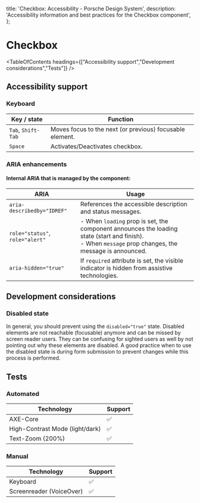 
  title: 'Checkbox: Accessibility - Porsche Design System',
  description: 'Accessibility information and best practices for the Checkbox component',
};

# Checkbox <ComponentStatus tagName="p-checkbox"></ComponentStatus>

<TableOfContents headings={["Accessibility support","Development considerations","Tests"]} />

## Accessibility support

### Keyboard

| Key / state        | Function                                                 |
| ------------------ | -------------------------------------------------------- |
| `Tab`, `Shift-Tab` | Moves focus to the next (or previous) focusable element. |
| `Space`            | Activates/Deactivates checkbox.                          |

### ARIA enhancements

#### Internal **ARIA** that is managed by the component:

| ARIA                            | Usage                                                                                                                                                    |
| ------------------------------- | -------------------------------------------------------------------------------------------------------------------------------------------------------- |
| `aria-describedby="IDREF"`      | References the accessible description and status messages.                                                                                               |
| `role="status"`, `role="alert"` | - When `loading` prop is set, the component announces the loading state (start and finish).<br/>- When `message` prop changes, the message is announced. |
| `aria-hidden="true"`            | If `required` attribute is set, the visible indicator is hidden from assistive technologies.                                                             |

## Development considerations

### Disabled state

In general, you should prevent using the `disabled="true"` state. Disabled elements are not reachable (focusable)
anymore and can be missed by screen reader users. They can be confusing for sighted users as well by not pointing out
why these elements are disabled. A good practice when to use the disabled state is during form submission to prevent
changes while this process is performed.

## Tests

### Automated

| Technology                      | Support |
| ------------------------------- | ------- |
| AXE-Core                        | ✅      |
| High-Contrast Mode (light/dark) | ✅      |
| Text-Zoom (200%)                | ✅      |

### Manual

| Technology               | Support |
| ------------------------ | ------- |
| Keyboard                 | ✅      |
| Screenreader (VoiceOver) | ✅      |
